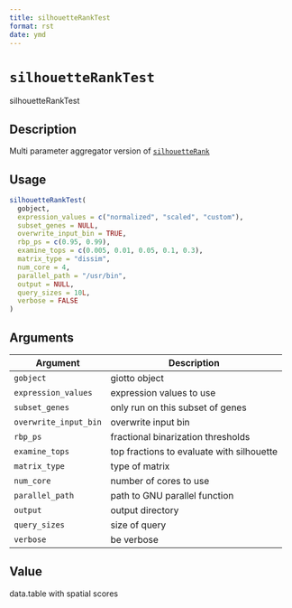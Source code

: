 ```yaml
--- 
title: silhouetteRankTest 
format: rst 
date: ymd 
--- 
```

# `silhouetteRankTest`

silhouetteRankTest


## Description

Multi parameter aggregator version of [`silhouetteRank`](#silhouetterank)


## Usage

```r
silhouetteRankTest(
  gobject,
  expression_values = c("normalized", "scaled", "custom"),
  subset_genes = NULL,
  overwrite_input_bin = TRUE,
  rbp_ps = c(0.95, 0.99),
  examine_tops = c(0.005, 0.01, 0.05, 0.1, 0.3),
  matrix_type = "dissim",
  num_core = 4,
  parallel_path = "/usr/bin",
  output = NULL,
  query_sizes = 10L,
  verbose = FALSE
)
```


## Arguments

Argument      |Description
------------- |----------------
`gobject`     |     giotto object
`expression_values`     |     expression values to use
`subset_genes`     |     only run on this subset of genes
`overwrite_input_bin`     |     overwrite input bin
`rbp_ps`     |     fractional binarization thresholds
`examine_tops`     |     top fractions to evaluate with silhouette
`matrix_type`     |     type of matrix
`num_core`     |     number of cores to use
`parallel_path`     |     path to GNU parallel function
`output`     |     output directory
`query_sizes`     |     size of query
`verbose`     |     be verbose


## Value

data.table with spatial scores


